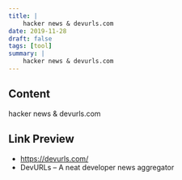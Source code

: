 ```yaml
---
title: |
    hacker news & devurls.com
date: 2019-11-28
draft: false
tags: [tool]
summary: |
    hacker news & devurls.com
---
```


## Content

hacker news & devurls.com

## Link Preview

- https://devurls.com/
- DevURLs – A neat developer news aggregator

